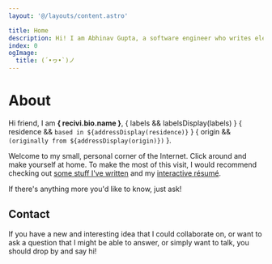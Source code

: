 ```yaml
---
layout: '@/layouts/content.astro'

title: Home
description: Hi! I am Abhinav Gupta, a software engineer who writes elegant code and contributes to open-source projects.
index: 0
ogImage:
  title: (´•ヮ•`)ノ
---
```





<h1 className="sr-only">About</h1>
<Kaomoji />

Hi friend, I am **{
	recivi.bio.name
}**, {
	labels && labelsDisplay(labels)
} {
	residence && `based in ${addressDisplay(residence)}`
} {
	origin && `(originally from ${addressDisplay(origin)})`
}.

Welcome to my small, personal corner of the Internet. Click around and make
yourself at home. To make the most of this visit, I would recommend checking out
[some stuff I've written](/writings) and my [interactive résumé](/resume).

If there's anything more you'd like to know, just ask!

## Contact

If you have a new and interesting idea that I could collaborate on, or want to
ask a question that I might be able to answer, or simply want to talk, you
should drop by and say hi!

<ContactList />
